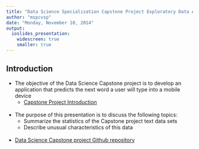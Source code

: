 ```yaml
---
title: "Data Science Specialization Capstone Project Exploratory Data Analysis"
author: "mspcvsp"
date: "Monday, November 10, 2014"
output:
  ioslides_presentation:
    widescreen: true
    smaller: true
---  
```

## Introduction

- The objective of the Data Science Capstone project is to develop an application that
predicts the next word a user will type into a mobile device
    - [Capstone Project Introduction](http://simplystatistics.org/2014/08/19/swiftkey-and-johns-hopkins-partner-for-data-science-specialization-capstone/)</br></br>
  
-  The purpose of this presentation is to discuss the following topics:
    - Summarize the statistics of the Capstone project text data sets
    - Describe unusual characteristics of this data</br></br>

- [Data Science Capstone project Github repository](https://github.com/datasciencespm/DataScienceCapstone/tree/master)